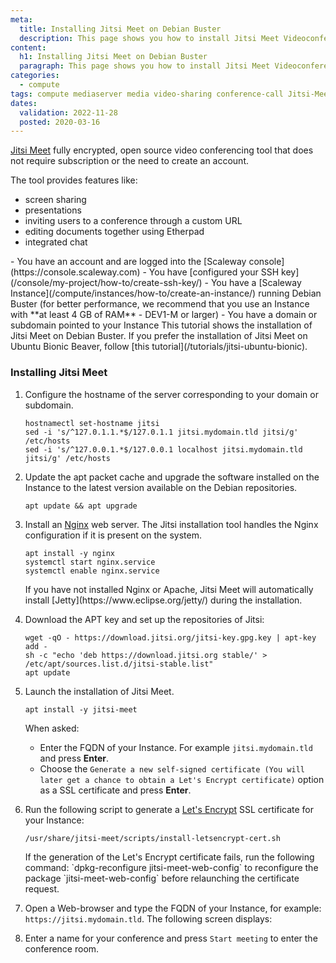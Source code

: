 ```yaml
---
meta:
  title: Installing Jitsi Meet on Debian Buster
  description: This page shows you how to install Jitsi Meet Videoconferencing on Debian Buster (10)
content:
  h1: Installing Jitsi Meet on Debian Buster
  paragraph: This page shows you how to install Jitsi Meet Videoconferencing on Debian Buster (10)
categories:
  - compute
tags: compute mediaserver media video-sharing conference-call Jitsi-Meet Debian-Buster
dates:
  validation: 2022-11-28
  posted: 2020-03-16
---
```


[Jitsi Meet](https://jitsi.org/jitsi-meet/) fully encrypted, open source video conferencing tool that does not require subscription or the need to create an account. 

The tool provides features like:

- screen sharing
- presentations
- inviting users to a conference through a custom URL
- editing documents together using Etherpad
- integrated chat

<Macro id="iam-requirements" />
 
<Message type="requirement">
  - You have an account and are logged into the [Scaleway console](https://console.scaleway.com)
  - You have [configured your SSH key](/console/my-project/how-to/create-ssh-key/)
  - You have a [Scaleway Instance](/compute/instances/how-to/create-an-instance/) running Debian Buster (for better performance, we recommend that you use an Instance with **at least 4 GB of RAM** - DEV1-M or larger)
  - You have a domain or subdomain pointed to your Instance
</Message>

<Message type="note">
  This tutorial shows the installation of Jitsi Meet on Debian Buster. If you prefer the installation of Jitsi Meet on Ubuntu Bionic Beaver, follow [this tutorial](/tutorials/jitsi-ubuntu-bionic).
</Message>

### Installing Jitsi Meet

1. Configure the hostname of the server corresponding to your domain or subdomain.
    ```
    hostnamectl set-hostname jitsi
    sed -i 's/^127.0.1.1.*$/127.0.1.1 jitsi.mydomain.tld jitsi/g' /etc/hosts
    sed -i 's/^127.0.0.1.*$/127.0.0.1 localhost jitsi.mydomain.tld jitsi/g' /etc/hosts
    ```
2. Update the apt packet cache and upgrade the software installed on the Instance to the latest version available on the Debian repositories.
    ```
    apt update && apt upgrade
    ```
3. Install an [Nginx](https://nginx.org) web server. The Jitsi installation tool handles the Nginx configuration if it is present on the system.
    ```
    apt install -y nginx
    systemctl start nginx.service
    systemctl enable nginx.service
    ```

    <Message type="important">
    If you have not installed Nginx or Apache, Jitsi Meet will automatically install [Jetty](https://www.eclipse.org/jetty/) during the installation.
    </Message>

4. Download the APT key and set up the repositories of Jitsi:
    ```
    wget -qO - https://download.jitsi.org/jitsi-key.gpg.key | apt-key add -
    sh -c "echo 'deb https://download.jitsi.org stable/' > /etc/apt/sources.list.d/jitsi-stable.list"
    apt update
    ```
5. Launch the installation of Jitsi Meet.
    ```
    apt install -y jitsi-meet
    ```
    When asked:

      - Enter the FQDN of your Instance. For example `jitsi.mydomain.tld` and press **Enter**.
      - Choose the `Generate a new self-signed certificate (You will later get a chance to obtain a Let's Encrypt certificate)` option as a SSL certificate and press **Enter**.
6. Run the following script to generate a [Let's Encrypt](https://letsencrypt.org) SSL certificate for your Instance:
    ```
    /usr/share/jitsi-meet/scripts/install-letsencrypt-cert.sh
    ```

    <Message type="tip">
    If the generation of the Let's Encrypt certificate fails, run the following command: `dpkg-reconfigure jitsi-meet-web-config` to reconfigure the package `jitsi-meet-web-config` before relaunching the certificate request.
    </Message>
7. Open a Web-browser and type the FQDN of your Instance, for example: `https://jitsi.mydomain.tld`. The following screen displays:
    <Lightbox src="scaleway-jitsi_home_2.webp" alt="" />
8. Enter a name for your conference and press `Start meeting` to enter the conference room. 
    <Lightbox src="scaleway-jitsi-meet-conf-call-2.webp" alt="" />